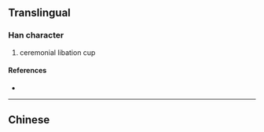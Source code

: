 {{also|瓚}}
{{character info}}
==Translingual==

===Han character===
{{Han char|rn=96|rad=玉|as=16|sn=20|four=|canj=MGHUO|ids=⿰𤣩赞}}

# ceremonial libation cup

====References====
* {{Han ref|kx=0745.141|hdz=21145.170|uh=74D2|ud=29906}}

----

==Chinese==
{{zh-see|瓚}}